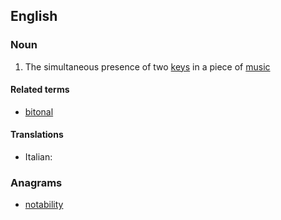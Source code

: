 ==English==

===Noun===
{{en-noun|-}}

# {{context|music}} The simultaneous presence of two [[key]]s in a piece of [[music]]

====Related terms====
* [[bitonal]]

====Translations====
{{trans-top|bitonality}}
* Italian: {{t-|it|bitonalità|f}}
{{trans-mid}}
{{trans-bottom}}

===Anagrams===
* [[notability#English|notability]]